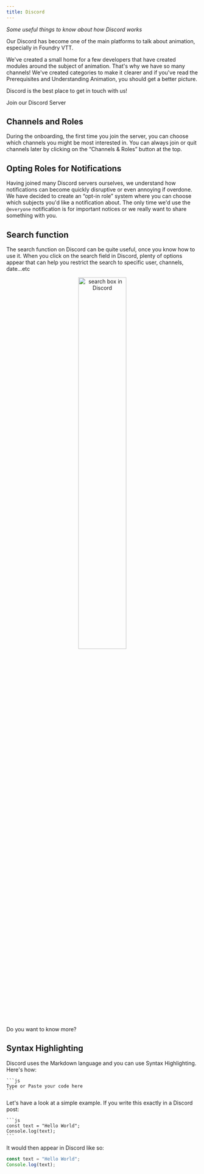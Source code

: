 ```yaml
---
title: Discord
---
```







*Some useful things to know about how Discord works*

Our Discord has become one of the main platforms to talk about animation, especially in Foundry VTT.

We've created a small home for a few developers that have created modules around the subject of animation. That's why we have so many channels! We've created categories to make it clearer and if you've read the Prerequisites and Understanding Animation, you should get a better picture.


<Aside type="note" title="Note">
Discord is the best place to get in touch with us!

<LinkButton href="https://discord.gg/gmd8MAPX4m" icon="discord" variant="secondary">Join our Discord Server</LinkButton>
</Aside>

## Channels and Roles
During the onboarding, the first time you join the server, you can choose which channels you might be most interested in. You can always join or quit channels later by clicking on the “Channels & Roles” button at the top.


## Opting Roles for Notifications
Having joined many Discord servers ourselves, we understand how notifications can become quickly disruptive or even annoying if overdone. We have decided to create an “opt-in role” system where you can choose which subjects you'd like a notification about. 
The only time we'd use the ``@everyone`` notification is for important notices or we really want to share something with you.


## Search function
The search function on Discord can be quite useful, once you know how to use it.
When you click on the search field in Discord, plenty of options appear that can help you restrict the search to specific user, channels, date...etc
<p align="center"><Image src={discordSearch} alt="search box in Discord" style="width: 50%;"/></p>

<LinkButton href="https://support.discord.com/hc/en-us/articles/115000468588-Using-Search" icon="discord">Do you want to know more?</LinkButton>

## Syntax Highlighting
Discord uses the Markdown language and you can use Syntax Highlighting. Here's how:

````
```js
Type or Paste your code here
```
````

Let's have a look at a simple example. If you write this exactly in a Discord post: 

````
```js
const text = "Hello World";
Console.log(text);
```
````

It would then appear in Discord like so:

```js
const text = "Hello World";
Console.log(text);
```
